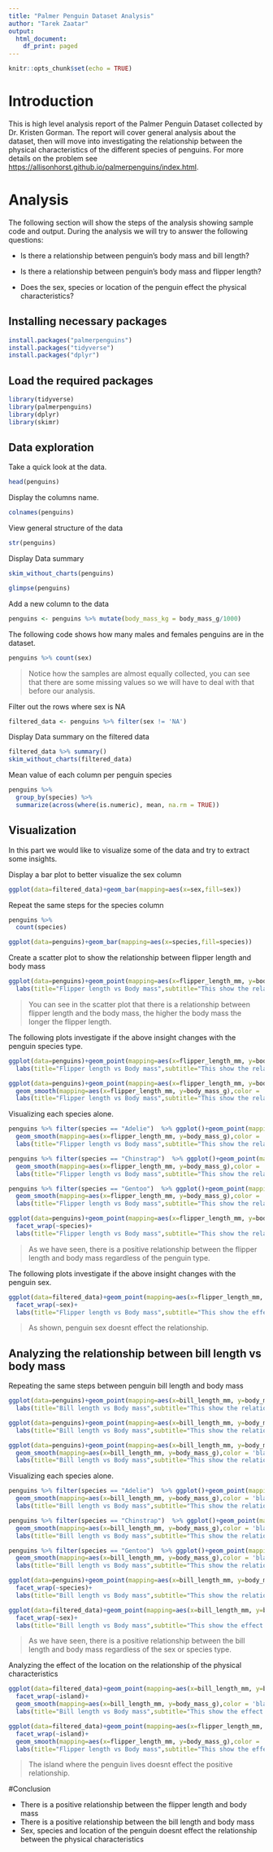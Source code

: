 ---
title: "Palmer Penguin Dataset Analysis"
author: "Tarek Zaatar"
output:
  html_document:
    df_print: paged
---

```{r setup, include=FALSE}
knitr::opts_chunk$set(echo = TRUE)
```

# Introduction

This is high level analysis report of the Palmer Penguin Dataset collected by Dr. Kristen Gorman. The report will cover general analysis about the dataset, then will move into investigating the relationship between the physical characteristics of the different species of penguins. For more details on the problem see <https://allisonhorst.github.io/palmerpenguins/index.html>.

# Analysis

The following section will show the steps of the analysis showing sample code and output. During the analysis we will try to answer the following questions:

* Is there a relationship between penguin's body mass and bill length?    

* Is there a relationship between penguin's body mass and flipper length?

* Does the sex, species or location of the penguin effect the physical characteristics?    


## Installing necessary packages


```{r Installing necessary packages, eval=FALSE, message=FALSE, warning=FALSE}


install.packages("palmerpenguins")
install.packages("tidyverse")
install.packages("dplyr")

```

## Load the required packages

```{r Load the installed and required packages,  message=FALSE, warning=FALSE}

library(tidyverse)
library(palmerpenguins)
library(dplyr)
library(skimr)

```






## Data exploration 

Take a quick look at the data.

```{r data head, echo=TRUE}

head(penguins)

```

Display the columns name.

```{r columns name, echo=TRUE}
colnames(penguins)
```

View general structure of the data

```{r general structure of the data, echo=TRUE}
str(penguins)
```

Display Data summary


```{r skim analysis of the data, echo=TRUE}
skim_without_charts(penguins)
```


```{r glimpse analysis of the data, echo=TRUE}
glimpse(penguins)
```



Add a new column to the data

```{r add new column, echo=FALSE}
penguins <- penguins %>% mutate(body_mass_kg = body_mass_g/1000)
```

The following code shows how many males and females penguins are in the dataset.

```{r penguin sex count, echo=TRUE}
penguins %>% count(sex)
```
> Notice how the samples are almost equally collected, you can see that there are some missing values so we will have to deal with that before our analysis.

Filter out the rows where sex is NA

```{r filtering sex column, echo=TRUE}

filtered_data <- penguins %>% filter(sex != 'NA')

```




Display Data summary on the filtered data

```{r filterred data summary, echo=TRUE}
filtered_data %>% summary()
skim_without_charts(filtered_data)

```


Mean value of each column per penguin species


```{r mean per penguin species, echo=TRUE}
penguins %>% 
  group_by(species) %>% 
  summarize(across(where(is.numeric), mean, na.rm = TRUE))

```


## Visualization

In this part we would like to visualize some of the data and try to extract some insights.


Display a bar plot to better visualize the sex column


```{r plot 1, echo=TRUE, fig.align='center' , echo=FALSE, out.height="60%", out.width="60%"}


ggplot(data=filtered_data)+geom_bar(mapping=aes(x=sex,fill=sex))


```

Repeat the same steps for the species column

```{r plot 2, echo=TRUE, fig.align='center' , echo=FALSE, out.height="60%", out.width="60%"}
penguins %>%
  count(species)
```

```{r plot 3, echo=FALSE , out.width = "60%" , out.height= "60%", fig.align = 'center'}

ggplot(data=penguins)+geom_bar(mapping=aes(x=species,fill=species))

```


Create a scatter plot to show the relationship between flipper length and body mass 

```{r plot 5, warning=FALSE, , echo=FALSE , out.width = "60%" , out.height= "60%", fig.align = 'center'}


ggplot(data=penguins)+geom_point(mapping=aes(x=flipper_length_mm, y=body_mass_g))+
  labs(title="Flipper length vs Body mass",subtitle="This show the relationship between flipper length and body mass across all species",caption="Data collected by Dr. Kristen Gorman")

```

> You can see in the scatter plot that there is a relationship between flipper length and the body mass, the higher the body mass the longer the flipper length.


The following plots investigate if the above insight changes with the penguin species type. 

```{r plot 6, echo=FALSE, message=FALSE, warning=FALSE, out.height="70%", out.width="70%" , fig.align='center'}


ggplot(data=penguins)+geom_point(mapping=aes(x=flipper_length_mm, y=body_mass_g,color=species,shape=species))+
  labs(title="Flipper length vs Body mass",subtitle="This show the relationship between flipper length and body mass across all species",caption="Data collected by Dr. Kristen Gorman")


```


```{r plot 7, echo=FALSE, message=FALSE, warning=FALSE, out.height="70%", out.width="70%", fig.align='center'}

ggplot(data=penguins)+geom_point(mapping=aes(x=flipper_length_mm, y=body_mass_g,color=species,shape=species)) +
  geom_smooth(mapping=aes(x=flipper_length_mm, y=body_mass_g),color = 'black')+
  labs(title="Flipper length vs Body mass",subtitle="This show the relationship between flipper length and body mass across all species",caption="Data collected by Dr. Kristen Gorman")

```

Visualizing each species alone.

```{r plot 8, echo=FALSE, fig.align='center', message=FALSE, warning=FALSE, out.height="60%", out.width="60%"}
penguins %>% filter(species == "Adelie")  %>% ggplot()+geom_point(mapping=aes(x=flipper_length_mm, y=body_mass_g))+
  geom_smooth(mapping=aes(x=flipper_length_mm, y=body_mass_g),color = 'black')+
  labs(title="Flipper length vs Body mass",subtitle="This show the relationship between flipper length and body mass for adelie",caption="Data collected by Dr. Kristen Gorman")


```

```{r plot 9, echo=FALSE, message=FALSE, warning=FALSE, out.height="60%", out.width="60%", fig.align='center'}
penguins %>% filter(species == "Chinstrap")  %>% ggplot()+geom_point(mapping=aes(x=flipper_length_mm, y=body_mass_g))+
  geom_smooth(mapping=aes(x=flipper_length_mm, y=body_mass_g),color = 'black')+
  labs(title="Flipper length vs Body mass",subtitle="This show the relationship between flipper length and body mass for chinstrap",caption="Data collected by Dr. Kristen Gorman")


```


```{r plot 10, echo=FALSE, message=FALSE, warning=FALSE, out.height="60%", out.width="60%",fig.align='center' }

penguins %>% filter(species == "Gentoo")  %>% ggplot()+geom_point(mapping=aes(x=flipper_length_mm, y=body_mass_g))+
  geom_smooth(mapping=aes(x=flipper_length_mm, y=body_mass_g),color = 'black')+
  labs(title="Flipper length vs Body mass",subtitle="This show the relationship between flipper length and body mass for gentoo",caption="Data collected by Dr. Kristen Gorman")
```


```{r plot 11,message=FALSE, warning=FALSE, , echo=FALSE, out.height="70%", out.width="70%", fig.align='center'}

ggplot(data=penguins)+geom_point(mapping=aes(x=flipper_length_mm, y=body_mass_g,color=species,shape=species))+
  facet_wrap(~species)+
  labs(title="Flipper length vs Body mass",subtitle="This show the relationship between flipper length and body mass across all species separately",caption="Data collected by Dr. Kristen Gorman")


```

> As we have seen, there is a positive relationship between the flipper length and body mass regardless of the penguin type.


The following plots investigate if the above insight changes with the penguin sex. 



```{r plot 12, echo=FALSE, message=TRUE, warning=FALSE, out.height="70%", out.width="70%" , fig.align='center'}

ggplot(data=filtered_data)+geom_point(mapping=aes(x=flipper_length_mm, y=body_mass_g,color=species,shape=species))+
  facet_wrap(~sex)+
  labs(title="Flipper length vs Body mass",subtitle="This show the effect of the sex on the relationship between flipper length and body mass",caption="Data collected by Dr. Kristen Gorman")


```

> As shown, penguin sex doesnt effect the relationship.


## Analyzing the relationship between bill length vs body mass

Repeating the same steps between penguin bill length and body mass

```{r warning=FALSE, , echo=FALSE , out.width = "60%" , out.height= "60%", fig.align = 'center'}
ggplot(data=penguins)+geom_point(mapping=aes(x=bill_length_mm, y=body_mass_g))+
  labs(title="Bill length vs Body mass",subtitle="This show the relationship between bill length and body mass across all species",caption="Data collected by Dr. Kristen Gorman")


```

```{r warning=FALSE, , echo=FALSE , out.width = "70%" , out.height= "70%", fig.align = 'center'}

ggplot(data=penguins)+geom_point(mapping=aes(x=bill_length_mm, y=body_mass_g,color=species,shape=species))+
  labs(title="Bill length vs Body mass",subtitle="This show the relationship between bill length and body mass across all species",caption="Data collected by Dr. Kristen Gorman")


```

```{r , message=FALSE, warning=FALSE, , echo=FALSE, out.height="70%", out.width="70%" ,  fig.align='center'}

ggplot(data=penguins)+geom_point(mapping=aes(x=bill_length_mm, y=body_mass_g,color=species,shape=species)) +
  geom_smooth(mapping=aes(x=bill_length_mm, y=body_mass_g),color = 'black')+
  labs(title="Bill length vs Body mass",subtitle="This show the relationship between bill length and body mass across all species",caption="Data collected by Dr. Kristen Gorman")


```

Visualizing each species alone.

```{r , message=FALSE, warning=FALSE, , echo=FALSE, out.height="60%", out.width="60%", fig.align='center'}
penguins %>% filter(species == "Adelie")  %>% ggplot()+geom_point(mapping=aes(x=bill_length_mm, y=body_mass_g))+
  geom_smooth(mapping=aes(x=bill_length_mm, y=body_mass_g),color = 'black')+
  labs(title="Bill length vs Body mass",subtitle="This show the relationship between bill length and body mass for adelie",caption="Data collected by Dr. Kristen Gorman")


```

```{r , message=FALSE, warning=FALSE, , echo=FALSE, out.height="60%", out.width="60%" , fig.align='center'}
penguins %>% filter(species == "Chinstrap")  %>% ggplot()+geom_point(mapping=aes(x=bill_length_mm, y=body_mass_g))+
  geom_smooth(mapping=aes(x=bill_length_mm, y=body_mass_g),color = 'black')+
  labs(title="Bill length vs Body mass",subtitle="This show the relationship between bill length and body mass for chinstrap",caption="Data collected by Dr. Kristen Gorman")


```




```{r , message=FALSE, warning=FALSE, , echo=FALSE, out.height="60%", out.width="60%", fig.align='center'}

penguins %>% filter(species == "Gentoo")  %>% ggplot()+geom_point(mapping=aes(x=bill_length_mm, y=body_mass_g))+
  geom_smooth(mapping=aes(x=bill_length_mm, y=body_mass_g),color = 'black')+
  labs(title="Bill length vs Body mass",subtitle="This show the relationship between bill length and body mass for gentoo",caption="Data collected by Dr. Kristen Gorman")

```



```{r , message=FALSE, warning=FALSE, , echo=FALSE, out.height="70%", out.width="70%", fig.align='center'}
ggplot(data=penguins)+geom_point(mapping=aes(x=bill_length_mm, y=body_mass_g,color=species,shape=species))+
  facet_wrap(~species)+
  labs(title="Bill length vs Body mass",subtitle="This show the relationship between bill length and body mass across all species",caption="Data collected by Dr. Kristen Gorman")


```



```{r , message=FALSE, warning=FALSE, , echo=FALSE, out.height="70%", out.width="70%", fig.align='center'}

ggplot(data=filtered_data)+geom_point(mapping=aes(x=bill_length_mm, y=body_mass_g,color=species,shape=species))+
  facet_wrap(~sex)+
  labs(title="Bill length vs Body mass",subtitle="This show the effect of the sex on the relationship between bill length and body mass",caption="Data collected by Dr. Kristen Gorman")


```

> As we have seen, there is a positive relationship between the bill length and body mass regardless of the sex or species type.



Analyzing the effect of the location on the relationship of the physical characteristics


```{r , message=FALSE, warning=FALSE, , echo=FALSE, out.height="70%", out.width="70%", fig.align='center'}

ggplot(data=filtered_data)+geom_point(mapping=aes(x=bill_length_mm, y=body_mass_g,color=species,shape=species))+
  facet_wrap(~island)+
  geom_smooth(mapping=aes(x=bill_length_mm, y=body_mass_g),color = 'black')+
  labs(title="Bill length vs Body mass",subtitle="This show the effect of the location on the relationship between bill length and body mass",caption="Data collected by Dr. Kristen Gorman")

```


```{r , message=FALSE, warning=FALSE, , echo=FALSE, out.height="70%", out.width="70%", fig.align='center'}

ggplot(data=filtered_data)+geom_point(mapping=aes(x=flipper_length_mm, y=body_mass_g,color=species,shape=species))+
  facet_wrap(~island)+
  geom_smooth(mapping=aes(x=flipper_length_mm, y=body_mass_g),color = 'black')+
  labs(title="Flipper length vs Body mass",subtitle="This show the effect of the location on the relationship between flipper length and body mass",caption="Data collected by Dr. Kristen Gorman")


```


> The island where the penguin lives doesnt effect the positive relationship.



#Conclusion

* There is a positive relationship between the flipper length and body mass
* There is a positive relationship between the bill length and body mass
* Sex, species and location of the penguin doesnt effect the relationship between the physical characteristics   